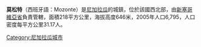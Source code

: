 '''莫松特'''（西班牙語：Mozonte）是[[尼加拉瓜|尼加拉瓜]]的城鎮，位於該國西北部，由[[新塞哥維亞省|新塞哥維亞省]]負責管轄，面積218平方公里，海拔高度646米，2005年人口6,795，人口密度每平方公里31.17人。

{{Coord|13|39|N|86|27|W|region:NI_type:city|display=title}}

{{Nicaragua-geo-stub}}
[[Category:尼加拉瓜城市|Category:尼加拉瓜城市]]